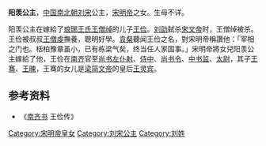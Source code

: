 {{東亞女性歷史人物
| 名稱=阳羡公主
| 身份=[[刘宋|刘宋]]公主
| 畫像=
| 說明=
| 姓=刘
| 名=
| 封爵=[[公主|公主]]
| 位號=
| 封號=淮阳公主
| 出生年=
| 逝世年=
| 諡號=
| 墳墓=
| 父親=[[宋明帝|宋明帝]]
| 夫=[[王俭|王俭]]
| 夫之母=[[刘英娥|刘英娥]]
| 夫之父=[[王僧绰|王僧绰]]
|}}
'''阳羡公主'''，[[中国|中国]][[南北朝|南北朝]][[刘宋|刘宋]]公主，[[宋明帝|宋明帝]]之女。生母不详。

阳羡公主在嫁給了[[琅琊王氏|琅琊王氏]][[王僧绰|王僧绰]]的儿子[[王俭|王俭]]。[[刘劭_(南北朝)|刘劭]]弑杀[[宋文帝|宋文帝]]时，王僧绰被杀。王俭被叔叔[[王僧虔|王僧虔]]撫養，聰明好學。[[袁粲|袁粲]]聽闻王俭之名，對宋明帝稱讚他：「宰相之门也。栝柏豫章虽小，已有栋梁气矣，终当任人家国事。」宋明帝將女兒阳羡公主嫁給了他，王俭在[[南齐|南齐]]官至[[尚书左仆射|尚书左仆射]]、[[侍中|侍中]]、[[尚书令|尚书令]]、[[中书监|中书监]]、[[太尉|太尉]]，其子[[王骞|王骞]]、[[王暕|王暕]]，王骞的女儿是[[梁简文帝|梁简文帝]]的皇后[[王灵宾|王灵宾]]。
== 参考资料 ==
*《[[南齐书|南齐书]] 王俭传》
[[Category:宋明帝皇女|Category:宋明帝皇女]]
[[Category:刘宋公主|Category:刘宋公主]]
[[Category:刘姓|Category:刘姓]]